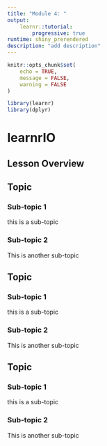 ```yaml
---
title: "Module 4: "
output: 
    learnr::tutorial:
        progressive: true
runtime: shiny_prerendered
description: "add description"
---
```


```r
knitr::opts_chunk$set(
	echo = TRUE,
	message = FALSE,
	warning = FALSE
)

library(learnr)
library(dplyr)

```

# learnrIO

## Lesson Overview



<!-- ==============================NEXT TOPIC=============================== -->


## Topic {data-progressive=TRUE}

### Sub-topic 1 
this is a sub-topic

### Sub-topic 2 
This is another sub-topic


<!-- ==============================NEXT TOPIC=============================== -->

## Topic {data-progressive=TRUE}

### Sub-topic 1 
this is a sub-topic

### Sub-topic 2 
This is another sub-topic

<!-- ==============================NEXT TOPIC=============================== -->

## Topic {data-progressive=TRUE}

### Sub-topic 1 
this is a sub-topic

### Sub-topic 2 
This is another sub-topic

<!-- ==============================NEXT TOPIC=============================== -->

